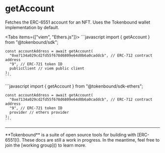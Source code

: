 
# getAccount

Fetches the ERC-6551 account for an NFT. Uses the Tokenbound wallet implementation by default.

<Tabs items={["viem", "Ethers.js"]}>
  <Tab>
    ```javascript
    import { getAccount } from "@tokenbound/sdk";

    const accountAddress = await getAccount(
      "0xe7134a029cd2fd55f678d6809e64d0b6a0caddcb", // ERC-712 contract address
      "9", // ERC-721 token ID
      publicClient // viem public client
    );
    ```

  </Tab>
  <Tab>
    ```javascript
    import { getAccount } from "@tokenbound/sdk-ethers";

    const accountAddress = await getAccount(
      "0xe7134a029cd2fd55f678d6809e64d0b6a0caddcb", // ERC-712 contract address
      "9", // ERC-721 token ID
      provider // ethers provider
    );
    ```

  </Tab>
</Tabs>

---

<Callout emoji="✍🏽">
  **Tokenbound** is a suite of open source tools for building with [ERC-6551]().
  These docs are still a work in progress. In the meantime, feel free to join
  the [working group]() to learn more.
</Callout>
